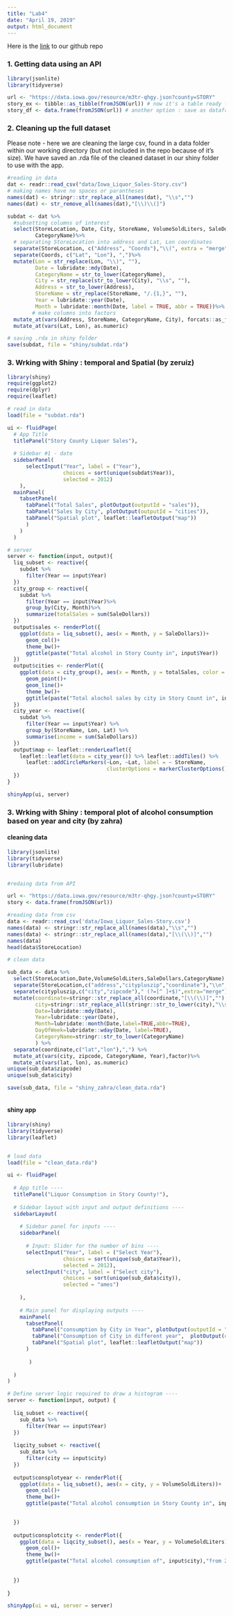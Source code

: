 ```yaml
---
title: "Lab4"
date: "April 19, 2019"
output: html_document
---
```


Here is the [link](https://github.com/zeruiz/585Lab4) to our github repo

### 1. Getting data using an API

```r
library(jsonlite)
library(tidyverse)

url <- "https://data.iowa.gov/resource/m3tr-qhgy.json?county=STORY"
story_ex <- tibble::as_tibble(fromJSON(url)) # now it's a table ready for cleaning
story_df <- data.frame(fromJSON(url)) # another option : save as dataframe 

```

### 2. Cleaning up the full dataset
Please note - here we are cleaning the large csv, found in a data folder within our working directory (but not included in the repo because of it's size). We have saved an .rda file of the cleaned dataset in our shiny folder to use with the app. 

```r
#reading in data
dat <- readr::read_csv("data/Iowa_Liquor_Sales-Story.csv")
# making names have no spaces or parantheses
names(dat) <- stringr::str_replace_all(names(dat), "\\s","")
names(dat) <- str_remove_all(names(dat),"[\\)\\(]")

subdat <- dat %>%
  #subsetting columns of interest
  select(StoreLocation, Date, City, StoreName, VolumeSoldLiters, SaleDollars,
         CategoryName)%>%
  # separating StoreLocation into address and Lat, Lon coordinates
  separate(StoreLocation, c("Address", "Coords"),"\\(", extra = "merge")%>%
  separate(Coords, c("Lat", "Lon"), ",")%>%
  mutate(Lon = str_replace(Lon, "\\)", ""),
         Date = lubridate::mdy(Date),
         CategoryName = str_to_lower(CategoryName),
         City = str_replace(str_to_lower(City), "\\s", ""),
         Address = str_to_lower(Address),
         StoreName = str_replace(StoreName, "/.{1,}", ""),
         Year = lubridate::year(Date),
         Month = lubridate::month(Date, label = TRUE, abbr = TRUE))%>%
        # make columns into factors
  mutate_at(vars(Address, StoreName, CategoryName, City), forcats::as_factor)%>%
  mutate_at(vars(Lat, Lon), as.numeric)

# saving .rda in shiny folder 
save(subdat, file = "shiny/subdat.rda")
```

### 3. Wrking with Shiny : temporal and Spatial (by zeruiz)

```r
library(shiny)
require(ggplot2)
require(dplyr)
require(leaflet)

# read in data
load(file = "subdat.rda")

ui <- fluidPage(
  # App Title
  titlePanel("Story County Liquor Sales"),
  
  # Sidebar #1 - date
  sidebarPanel(
      selectInput("Year", label = ("Year"),
                  choices = sort(unique(subdat$Year)),
                  selected = 2012)
    ),
  mainPanel(
    tabsetPanel(
      tabPanel("Total Sales", plotOutput(outputId = "sales")),
      tabPanel("Sales by City", plotOutput(outputId = "cities")),
      tabPanel("Spatial plot", leaflet::leafletOutput("map"))
      )
    )
  )

# server
server <- function(input, output){
  liq_subset <- reactive({
    subdat %>%
      filter(Year == input$Year)
  })
  city_group <- reactive({
    subdat %>%
      filter(Year == input$Year)%>%
      group_by(City, Month)%>%
      summarize(totalSales = sum(SaleDollars))
  })
  output$sales <- renderPlot({
    ggplot(data = liq_subset(), aes(x = Month, y = SaleDollars))+
      geom_col()+
      theme_bw()+
      ggtitle(paste("Total alcohol in Story County in", input$Year))
  })
  output$cities <- renderPlot({
    ggplot(data = city_group(), aes(x = Month, y = totalSales, color = City, group = City))+
      geom_point()+
      geom_line()+
      theme_bw()+
      ggtitle(paste("Total alochol sales by city in Story Count in", input$Year))
  })
  city_year <- reactive({
    subdat %>%
      filter(Year == input$Year) %>% 
      group_by(StoreName, Lon, Lat) %>% 
      summarise(income = sum(SaleDollars))
  })
  output$map <- leaflet::renderLeaflet({
    leaflet::leaflet(data = city_year()) %>% leaflet::addTiles() %>%
      leaflet::addCircleMarkers(~Lon, ~Lat, label = ~ StoreName,
                                clusterOptions = markerClusterOptions())
  })
}

shinyApp(ui, server)

```

### 3. Wrking with Shiny : temporal plot of alcohol consumption based on year and city (by zahra)

#### cleaning data

```r
library(jsonlite)
library(tidyverse)
library(lubridate)


#redaing data from API

url <- "https://data.iowa.gov/resource/m3tr-qhgy.json?county=STORY"
story <- data.frame(fromJSON(url))

#reading data from csv
data <- readr::read_csv('data/Iowa_Liquor_Sales-Story.csv')
names(data) <- stringr::str_replace_all(names(data),"\\s","") 
names(data) <- stringr::str_replace_all(names(data),"[\\(\\)]","")
names(data)
head(data$StoreLocation)

# clean data

sub_data <- data %>%
  select(StoreLocation,Date,VolumeSoldLiters,SaleDollars,CategoryName) %>%
  separate(StoreLocation,c("address","citypluszip","coordinate"),"\\n",extra="merge") %>%
  separate(citypluszip,c("city","zipcode")," (?=[^ ]+$)",extra="merge") %>%
  mutate(coordinate=stringr::str_replace_all(coordinate,"[\\(\\)]","") ,
         city=stringr::str_replace_all(stringr::str_to_lower(city),"\\s",""),
         Date=lubridate::mdy(Date),
         Year=lubridate::year(Date),
         Month=lubridate::month(Date,label=TRUE,abbr=TRUE),
         DayOfWeek=lubridate::wday(Date, label=TRUE),
         CategoryName=stringr::str_to_lower(CategoryName)
         ) %>%
  separate(coordinate,c("lat","lon"),",") %>%
  mutate_at(vars(city, zipcode, CategoryName, Year),factor)%>%
  mutate_at(vars(lat, lon), as.numeric)
unique(sub_data$zipcode)
unique(sub_data$city)

save(sub_data, file = "shiny_zahra/clean_data.rda")
  
```

#### shiny app

```r
library(shiny)
library(tidyverse)
library(leaflet)


# load data
load(file = "clean_data.rda")

ui <- fluidPage(
  
  # App title ----
  titlePanel("Liquor Consumption in Story County!"),
  
  # Sidebar layout with input and output definitions ----
  sidebarLayout(
    
    # Sidebar panel for inputs ----
    sidebarPanel(
      
      # Input: Slider for the number of bins ----
      selectInput("Year", label = ("Select Year"),
                  choices = sort(unique(sub_data$Year)),
                  selected = 2012),
      selectInput("city", label = ("Select city"),
                  choices = sort(unique(sub_data$city)),
                  selected = "ames")
      
    ),
    
    # Main panel for displaying outputs ----
    mainPanel(
      tabsetPanel(
        tabPanel("consumption by City in Year", plotOutput(outputId = "consplotyear")),
        tabPanel("Consumption of City in different year",  plotOutput(outputId = "consplotcity")),
        tabPanel("Spatial plot", leaflet::leafletOutput("map"))
      )
      
       )
    
  )
)

# Define server logic required to draw a histogram ----
server <- function(input, output) {
  
  liq_subset <- reactive({
    sub_data %>%
      filter(Year == input$Year)
  })
  
  liqcity_subset <- reactive({
    sub_data %>%
      filter(city == input$city)
  })
  
  output$consplotyear <- renderPlot({
    ggplot(data = liq_subset(), aes(x = city, y = VolumeSoldLiters))+
      geom_col()+
      theme_bw()+
      ggtitle(paste("Total alcohol consumption in Story County in", input$Year))

    
  })
  
  output$consplotcity <- renderPlot({
    ggplot(data = liqcity_subset(), aes(x = Year, y = VolumeSoldLiters))+
      geom_col()+
      theme_bw()+
      ggtitle(paste("Total alcohol consumption of", input$city),"from 2012 to 2019")
    
    
  })
  
}

shinyApp(ui = ui, server = server)
```


